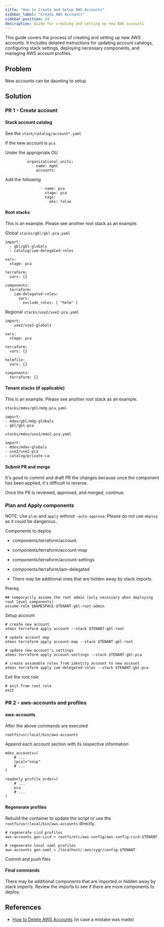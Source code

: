 ```yaml
---
title: "How to Create and Setup AWS Accounts"
sidebar_label: "Create AWS Accounts"
sidebar_position: 24
description: Guide for creating and setting up new AWS accounts
---
```


<Intro>
This guide covers the process of creating and setting up new AWS accounts. It includes detailed instructions for updating account catalogs, configuring stack settings, deploying necessary components, and managing AWS account profiles.
</Intro>

## Problem

New accounts can be daunting to setup

## Solution

### PR 1 - Create account

#### Stack account catalog

See the `stack/catalog/account*.yaml`

If the new account is `pca`

Under the appropriate OU

```
          organizational_units:
            - name: mgmt
              accounts:
```

Add the following

```
                - name: pca
                  stage: pca
                  tags:
                    eks: false
```

#### Root stacks

This is an example. Please see another root stack as an example.

Global `stacks/gbl/gbl-pca.yaml`

```
import:
  - gbl/gbl-globals
  - catalog/iam-delegated-roles

vars:
  stage: pca

terraform:
  vars: {}

components:
  terraform:
    iam-delegated-roles:
      vars:
        exclude_roles: [ "helm" ]
```

Regional `stacks/use2/use2-pca.yaml`

```
import:
  - use2/use2-globals

vars:
  stage: pca

terraform:
  vars: {}

helmfile:
  vars: {}

components:
  terraform: {}
```

#### Tenant stacks (if applicable)

This is an example. Please see another root stack as an example.

`stacks/mdev/gbl/mdg-pca.yaml`

```
import:
- mdev/gbl/mdg-globals
- gbl/gbl-pca
```

`stacks/mdev/use2/mde2-pca.yaml`

```
import:
- mdev/mdev-globals
- use2/use2-pca
- catalog/private-ca
```

#### Submit PR and merge

It's good to commit and draft PR the changes because once the component has been applied, it's difficult to reverse.

Once the PR is reviewed, approved, and merged, continue.

### Plan and Apply components

NOTE: Use `plan` and `apply` without `-auto-approve`. Please do not use `deploy` as it could be dangerous.

Components to deploy

- components/terraform/account

- components/terraform/account-map

- components/terraform/account-settings

- components/terraform/iam-delegated

- There may be additional ones that are hidden away by stack imports

Prereq

```
## temporarily assume the root admin (only necessary when deploying root level components)
assume-role $NAMESPACE-$TENANT-gbl-root-admin
```

Setup account

```
# create new account
atmos terraform apply account --stack $TENANT-gbl-root

# update account map
atmos terraform apply account-map --stack $TENANT-gbl-root

# update new account's settings
atmos terraform apply account-settings --stack $TENANT-gbl-pca

# create assumable roles from identity account to new account
atmos terraform apply iam-delegated-roles --stack $TENANT-gbl-pca
```

Exit the root role

```
# exit from root role
exit
```

### PR 2 - aws-accounts and profiles

#### aws-accounts

After the above commands are executed

`rootfs/usr/local/bin/aws-accounts`

Append each account section with its respective information

```
mdev_accounts=(
	# ...
	[pca]="snip"
	# ...
)
```

```
readonly profile_order=(
	# ...
	pca
	# ...
)
```

#### Regenerate profiles

Rebuild the container to update the script or use the `rootfs/usr/local/bin/aws-accounts` directly.

```
# regenerate cicd profiles
aws-accounts gen-cicd > rootfs/etc/aws-config/aws-config-cicd-$TENANT

# regenerate local saml profiles
aws-accounts gen-saml > /localhost/.aws/vygr/config-$TENANT
```

Commit and push files

#### Final commands

There may be additional components that are imported or hidden away by stack imports. Review the imports to see if there
are more components to deploy.

## References

- [How to Delete AWS Accounts](/layers/accounts/tutorials/how-to-delete-aws-accounts) (in case a mistake was made)
